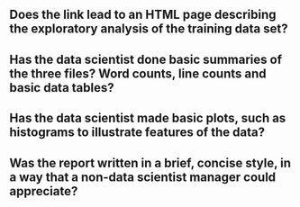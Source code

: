 ## Does the link lead to an HTML page describing the exploratory analysis of the training data set?
## Has the data scientist done basic summaries of the three files? Word counts, line counts and basic data tables?
## Has the data scientist made basic plots, such as histograms to illustrate features of the data?
## Was the report written in a brief, concise style, in a way that a non-data scientist manager could appreciate?
